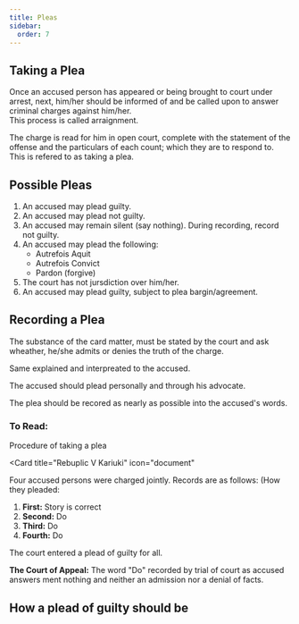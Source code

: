 ```yaml
---
title: Pleas
sidebar: 
  order: 7
---
```



## Taking a Plea

Once an accused person has appeared or being brought to court under arrest, next,
him/her should be informed of and be called upon to answer criminal charges against
him/her. <br />
This process is called arraignment.

The charge is read for him in open court, complete with the statement of the 
offense and the particulars of each count; which they are to respond to. <br />
This is refered to as taking a plea.

## Possible Pleas

1. An accused may plead guilty.
2. An accused may plead not guilty.
3. An accused may remain silent (say nothing). During recording, record not guilty.
4. An accused may plead the following:
    - Autrefois Aquit
    - Autrefois Convict
    - Pardon (forgive)
5. The court has not jursdiction over him/her.
6. An accused may plead guilty, subject to plea bargin/agreement.

## Recording a Plea

The substance of the card matter, must be stated by the court and ask wheather,
he/she admits or denies the truth of the charge.

Same explained and interpreated to the accused.

The accused should plead personally and through his advocate.

<Source name="R V Ganji" href="https://kenyalaw.org/caselaw/" type="readmore" />

The plea should be recored as nearly as possible into the accused's words.

### To Read:

Procedure of taking a plea

<Source name="R V Adan" href="https://kenyalaw.org/caselaw/" type="readmore" />

<Card 
  title="Rebuplic V Kariuki"
  icon="document"
>
<Source name="R V Kariuki" href="https://kenyalaw.org/caselaw/" type="readmore" />
Four accused persons were charged jointly. Records are as follows: (How they pleaded:<br />

1. **First:** Story is correct <br />
2. **Second:** Do<br />
3. **Third:** Do<br />
4. **Fourth:** Do <br />

The court entered a plead of guilty for all.

**The Court of Appeal:**
The word "Do" recorded by trial of court as accused answers ment nothing and neither
an admission nor a denial of facts.
</Card>

## How a plead of guilty should be





